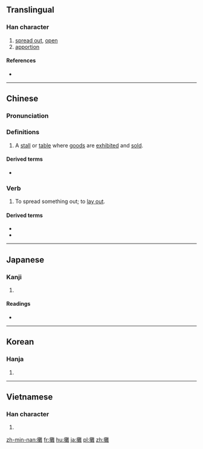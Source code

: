 {{also|摊}}
==Translingual==

===Han character===
{{Han char|rn=64|rad=手|as=19|sn=22|four=50014|canj=QTOG|ids=⿰扌難}}

# [[spread out]], [[open]]
# [[apportion]]

====References====
* {{Han ref|kx=0464.190|dkj=13033|dj=0813.170|hdz=31989.040|uh=6524|ud=25892|bh=C575|bd=50549}}

----

==Chinese==
{{zh-forms|s=摊}}

===Pronunciation===
{{zh-pron
|m=tān
|c=taan1
|h=pfs=
|md=
|mn=thoaⁿ
|w=
|mc=y
|oc=y
|cat=n,v
}}

===Definitions===
{{zh-hanzi}}

# A [[stall]] or [[table]] where [[goods]] are [[exhibit]]ed and [[sell|sold]].

====Derived terms====
* {{zh-l|攤位}}

===Verb===
{{zh-verb}}

# To spread something out; to [[lay out]].

====Derived terms====
* {{zh-l|攤開}}
* {{zh-l|攤牌}}


{{zh-cat|Business}}

----

==Japanese==

===Kanji===
{{ja-kanji|grade=|rs=手19}}

# {{defn|lang=ja|sort=手19}}

====Readings====
* {{ja-readings|on=[[たん]] (tan), [[だん]] (dan), [[だ]] (da)|kun=[[ひらく]] (hiraku), [[ゆるやか]] (yuruyaka)}}

----

==Korean==

===Hanja===
{{ko-hanja|hangeul=탄|eumhun=|rv=tan|mr=t'an|y=than}}

# {{defn|lang=ko|sort=手19}}

----

==Vietnamese==

===Han character===
{{vi-hantu|[[nặn]], [[nắn]], [[than]], [[thán]]|rs=手19}}

# {{defn|lang=vi|sort=手19}}

[[zh-min-nan:攤]]
[[fr:攤]]
[[hu:攤]]
[[ja:攤]]
[[pl:攤]]
[[zh:攤]]